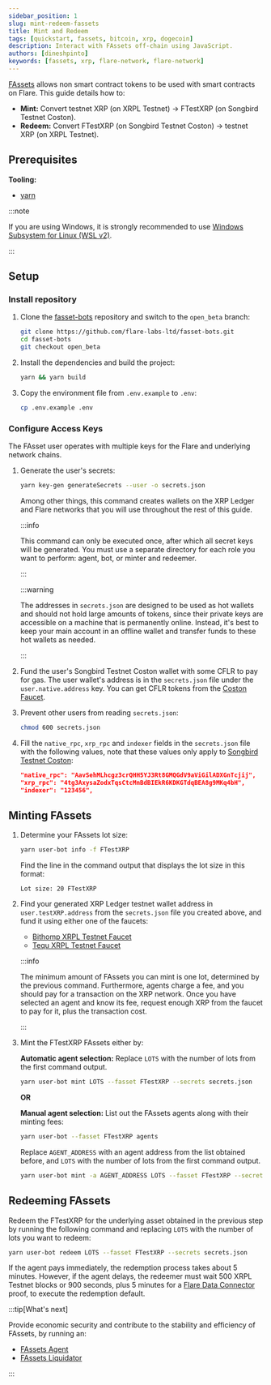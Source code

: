 ```yaml
---
sidebar_position: 1
slug: mint-redeem-fassets
title: Mint and Redeem
tags: [quickstart, fassets, bitcoin, xrp, dogecoin]
description: Interact with FAssets off-chain using JavaScript.
authors: [dineshpinto]
keywords: [fassets, xrp, flare-network, flare-network]
---
```


[FAssets](/fassets/overview) allows non smart contract tokens to be used with smart contracts on Flare. This guide details how to:

- **Mint:** Convert testnet XRP (on XRPL Testnet) → FTestXRP (on Songbird Testnet Coston).
- **Redeem:** Convert FTestXRP (on Songbird Testnet Coston) → testnet XRP (on XRPL Testnet).

## Prerequisites

**Tooling:**

- [yarn](https://yarnpkg.com/)

:::note

If you are using Windows, it is strongly recommended to use [Windows Subsystem for Linux (WSL v2)](https://docs.microsoft.com/en-us/windows/wsl/about).

:::

## Setup

### Install repository

1. Clone the [fasset-bots](https://github.com/flare-labs-ltd/fasset-bots) repository and switch to the `open_beta` branch:

   ```bash
   git clone https://github.com/flare-labs-ltd/fasset-bots.git
   cd fasset-bots
   git checkout open_beta
   ```

2. Install the dependencies and build the project:

   ```bash
   yarn && yarn build
   ```

3. Copy the environment file from `.env.example` to `.env`:

   ```bash
   cp .env.example .env
   ```

### Configure Access Keys

The FAsset user operates with multiple keys for the Flare and underlying network chains.

1.  Generate the user's secrets:

    ```bash
    yarn key-gen generateSecrets --user -o secrets.json
    ```

    Among other things, this command creates wallets on the XRP Ledger and Flare networks that you will use throughout the rest of this guide.

    :::info

    This command can only be executed once, after which all secret keys will be generated. You must use a separate directory for each role you want to perform: agent, bot, or minter and redeemer.

    :::

    :::warning

    The addresses in `secrets.json` are designed to be used as hot wallets and should not hold large amounts of tokens, since their private keys are accessible on a machine that is permanently online. Instead, it's best to keep your main account in an offline wallet and transfer funds to these hot wallets as needed.

    :::

2.  Fund the user's Songbird Testnet Coston wallet with some CFLR to pay for gas. The user wallet's address is in the `secrets.json` file under the `user.native.address` key.
    You can get CFLR tokens from the [Coston Faucet](https://faucet.flare.network/coston).

3.  Prevent other users from reading `secrets.json`:

    ```bash
    chmod 600 secrets.json
    ```

4.  Fill the `native_rpc`, `xrp_rpc` and `indexer` fields in the `secrets.json` file with the following values, note that these values only apply to [Songbird Testnet Coston](/network/overview#configuration):

    ```json
    "native_rpc": "AavSehMLhcgz3crQHH5YJ3Rt8GMQGdV9aViGilADXGnTcjij",
    "xrp_rpc": "4tg3AxysaZodxTqsCtcMnBdBIEkR6KDKGTdqBEA8g9MKq4bH",
    "indexer": "123456",
    ```

## Minting FAssets

1.  Determine your FAssets lot size:

    ```bash
    yarn user-bot info -f FTestXRP
    ```

    Find the line in the command output that displays the lot size in this format:

    ```plaintext
    Lot size: 20 FTestXRP
    ```

2.  Find your generated XRP Ledger testnet wallet address in `user.testXRP.address` from the `secrets.json` file you created above, and fund it using either one of the faucets:

    - [Bithomp XRPL Testnet Faucet](https://test.bithomp.com/faucet/)
    - [Tequ XRPL Testnet Faucet](https://faucet.tequ.dev/)

    :::info

    The minimum amount of FAssets you can mint is one lot, determined by the previous command.
    Furthermore, agents charge a fee, and you should pay for a transaction on the XRP network.
    Once you have selected an agent and know its fee, request enough XRP from the faucet to pay for it, plus the transaction cost.

    :::

3.  Mint the FTestXRP FAssets either by:

    **Automatic agent selection:** Replace `LOTS` with the number of lots from the first command output.

    ```bash
    yarn user-bot mint LOTS --fasset FTestXRP --secrets secrets.json
    ```

    **OR**

    **Manual agent selection:** List out the FAssets agents along with their minting fees:

    ```bash
    yarn user-bot --fasset FTestXRP agents
    ```

    Replace `AGENT_ADDRESS` with an agent address from the list obtained before, and `LOTS` with the number of lots from the first command output.

    ```bash
    yarn user-bot mint -a AGENT_ADDRESS LOTS --fasset FTestXRP --secrets secrets.json
    ```

## Redeeming FAssets

Redeem the FTestXRP for the underlying asset obtained in the previous step by running the following command and replacing `LOTS` with the number of lots you want to redeem:

```bash
yarn user-bot redeem LOTS --fasset FTestXRP --secrets secrets.json
```

If the agent pays immediately, the redemption process takes about 5 minutes. However, if the agent delays, the redeemer must wait 500 XRPL Testnet blocks or 900 seconds, plus 5 minutes for a [Flare Data Connector](/fdc/overview) proof, to execute the redemption default.

:::tip[What's next]

Provide economic security and contribute to the stability and efficiency of FAssets, by running an:

- [FAssets Agent](./fassets-agent)
- [FAssets Liquidator](./fassets-liquidator)

:::
